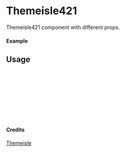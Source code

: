 
<Meta of={Themeisle421} title="Themeisle/Themeisle421" />

# Themeisle421

Themeisle421 component with different props.

#### Example

<Canvas of={Themeisle421.Primary} />

## Usage

```ts
import { Themeisle421 } from "yadl-ui";

const Example = () => {
  return (
      <Themeisle421 />
  );
};

export default Example;
```

#### Credits
[Themeisle](https://themeisle.com/illustrations)
